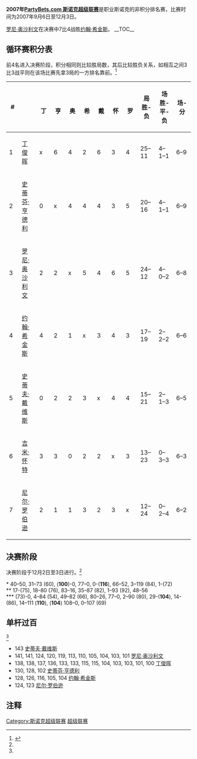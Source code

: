 {{noteTA
|G1=Snooker
}}
{{桌球大赛
|tournament_name={{Nowrap|[[斯诺克超级联赛|PartyBets.com 斯诺克超级联赛]]}}
|dates=2007年9月6日-12月3日
|country={{UK}}
|organisation=[[Matchroom_Sport|Matchroom Sport]]
|format=非积分排名赛
|highest_break=143
|winner={{Flag icon|ENG}} [[罗尼·奥沙利文|罗尼·奥沙利文]]
|runner_up={{Flag icon|SCO}} [[约翰·希金斯|约翰·希金斯]]
|score=7–4
|previous=[[2006年斯诺克超级联赛|2006]]
|next=[[2008年斯诺克超级联赛|2008]]}}

'''2007年[[斯诺克超级联赛|PartyBets.com 斯诺克超级联赛]]'''是职业斯诺克的非积分排名赛，比赛时间为2007年9月6日至12月3日。

[[罗尼·奥沙利文|罗尼·奥沙利文]]在决赛中7比4战胜[[约翰·希金斯|约翰·希金斯]]。
__TOC__
{{Clear}}

==循环赛积分表==
前4名进入决赛阶段，积分相同则比较胜局数，其后比较胜负关系，如相互之间3比3战平则在该场比赛先拿3局的一方排名靠前。<ref name="MSR">{{cite web|title=2007 Premier League Snooker results|url=http://www.premierleaguesnooker.com//results/2007_premier_league_snooker_information.htm|work=premierleaguesnooker.matchroomcms.com|publisher=Matchroom Sport|accessdate=2011-01-05|deadurl=yes|archiveurl=https://web.archive.org/web/20101114164516/http://www.premierleaguesnooker.com/results/2007_premier_league_snooker_information.htm|archivedate=2010-11-14}}</ref>

{| class="wikitable" style="text-align:center"
|-
! width=60 | #
! class="unsortable" width=110|
! width=60|  {{Flag icon|CHN}}<br /> 丁 !! width=60 |{{Flag icon|SCO}}<br /> 亨 !! width=60 |{{Flag icon|ENG}}<br /> 奥 !! width=60 | {{Flag icon|SCO}}<br /> 希 !! width=60 |  {{Flag icon|ENG}}<br /> 戴 !! width=60 | {{Flag icon|ENG}}<br /> 怀 !! width=60 |{{Flag icon|AUS}}<br /> 罗 !! width=60 | 局<br />胜-负 !! width=60 | 场<br />胜-平-负 !! width=60  | 场-分
|-style="background:#aaffaa;"
! 1
| align="left" | [[丁俊晖|丁俊晖]]
| x || 6 || 4 || 2  || 6 || 3 || 4
| 25–11 || 4–1–1 || 6–9
|-style="background:#aaffaa;"
! 2
| align="left" | [[史蒂芬·亨德利|史蒂芬·亨德利]]
| 0 || x || 4 || 4 || 4 || 3 || 5
| 20–16 || 4–1–1 || 6–9
|-style="background:#aaffaa;"
! 3
| align="left" | [[罗尼·奥沙利文|罗尼·奥沙利文]]
| 2  || 2 || x || 5 || 4 || 6 || 5
| 24–12 || 4–0–2 || 6–8
|-style="background:#aaffaa;"
! 4
| align="left" | [[约翰·希金斯|约翰·希金斯]]
|  4 || 2 || 1 || x || 3 || 4 || 3
| 17–19 || 2–2–2 || 6–6
|-
! 5
| align="left" | [[史蒂夫·戴维斯|史蒂夫·戴维斯]]
| 0  || 2 || 2 || 3  || x || 4 || 4
| 15–21 || 2–1–3 || 6–5
|-
! 6
| align="left" | [[吉米·怀特|吉米·怀特]]
| 3 || 3 || 0 || 2 || 2 || x || 3
| 13–23 || 0–3–3|| 6–3
|-
! 7
| align="left" | [[尼尔·罗伯逊|尼尔·罗伯逊]]
| 2 || 1 || 1 || 3 || 2 || 3 || x
| 12–24 || 0–2–4 || 6–2
|}

==决赛阶段==
决赛阶段于12月2日至3日进行。<ref name="MSR"/>

{{4TeamBracket
| RD1 = 半决赛<br />9局5胜
| RD2 = 决赛<br />13局7胜
| RD1-seed1= {{Flag icon|CHN}}
| RD1-team1= [[丁俊晖|丁俊晖]]
| RD1-score1= 3
| RD1-seed2= {{Flag icon|SCO}}
| RD1-team2= '''[[约翰·希金斯|约翰·希金斯]]'''<nowiki>*</nowiki>
| RD1-score2= '''5'''
| RD1-seed3= {{Flag icon|SCO}}
| RD1-team3= [[史蒂芬·亨德利|史蒂芬·亨德利]]
| RD1-score3=1
| RD1-seed4= {{Flag icon|ENG}}
| RD1-team4= '''[[罗尼·奥沙利文|罗尼·奥沙利文]]'''<nowiki>**</nowiki>
| RD1-score4= '''5'''
| RD2-seed1= {{Flag icon|SCO}}
| RD2-team1=[[约翰·希金斯|约翰·希金斯]]
| RD2-score1= 4
| RD2-seed2= {{Flag icon|ENG}}
| RD2-team2= '''[[罗尼·奥沙利文|罗尼·奥沙利文]]'''<nowiki>***</nowiki>
| RD2-score2= '''7'''
}}

<nowiki>*</nowiki> 40–50, 31–73 (60), ('''100''')-0, 77–0, 0-('''116'''), 66–52, 3–119 (84), 1-(72)<br />
<nowiki>**</nowiki> 17-(75), 18–80 (76), 83–16, 35–87 (82), 1–93 (92), 48–56<br />
<nowiki>***</nowiki> (73)-0, 4–84 (54), 49–82 (66), 80–26, 77–0, 2–90 (80), 29-('''104'''), 14-(86), 14–111 ('''110'''), ('''104''') 108–0, 0–107 (69)

==单杆过百==
<ref name="MSR"/>
*143 [[史蒂夫·戴维斯|史蒂夫·戴维斯]]
*141, 141, 124, 120, 119, 113, 110, 105, 104, 103, 101 [[罗尼·奥沙利文|罗尼·奥沙利文]]
*138, 138, 137, 136, 133, 133, 115, 115, 104, 103, 103, 101, 100 [[丁俊晖|丁俊晖]]
*130, 128, 102 [[史蒂芬·亨德利|史蒂芬·亨德利]]
*128, 126, 116, 105, 104 [[约翰·希金斯|约翰·希金斯]]
*124, 123 [[尼尔·罗伯逊|尼尔·罗伯逊]]

==注释==
{{Reflist}}

{{Snooker_season_2007/2008}}
{{Premier Snooker League}}

[[Category:斯诺克超级联赛|Category:斯诺克超级联赛]]
[[Category:2007年斯诺克|超级联赛]]